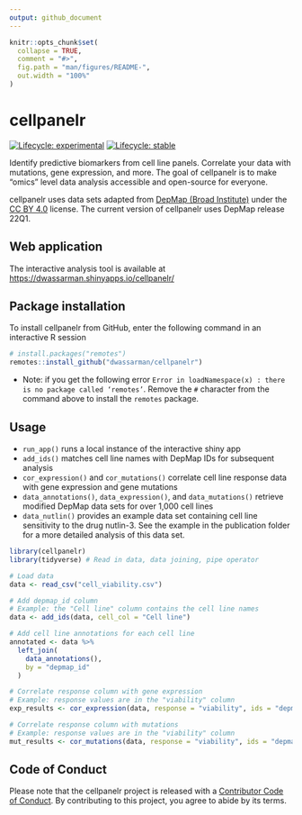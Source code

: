 ```yaml
---
output: github_document
---
```


<!-- README.md is generated from README.Rmd. Please edit that file -->

```r
knitr::opts_chunk$set(
  collapse = TRUE,
  comment = "#>",
  fig.path = "man/figures/README-",
  out.width = "100%"
)
```

# cellpanelr

<!-- badges: start -->
[![Lifecycle: experimental](https://img.shields.io/badge/lifecycle-experimental-orange.svg)](https://lifecycle.r-lib.org/articles/stages.html#experimental)
[![Lifecycle: stable](https://img.shields.io/badge/lifecycle-stable-brightgreen.svg)](https://lifecycle.r-lib.org/articles/stages.html#stable)
<!-- badges: end -->

Identify predictive biomarkers from cell line panels. Correlate your data with mutations, gene expression, and more. The goal of cellpanelr is to make "omics" level data analysis accessible and open-source for everyone.

cellpanelr uses data sets adapted from [DepMap (Broad Institute)](<https://depmap.org/portal/>) under the [CC BY 4.0](<https://creativecommons.org/licenses/by/4.0/>) license. The current version of cellpanelr uses DepMap release 22Q1.

## Web application

The interactive analysis tool is available at <https://dwassarman.shinyapps.io/cellpanelr/>

## Package installation

To install cellpanelr from GitHub, enter the following command in an interactive R session

```r
# install.packages("remotes")
remotes::install_github("dwassarman/cellpanelr")
```

- Note: if you get the following error `Error in loadNamespace(x) : there is no package called ‘remotes’`. Remove the `#` character from the command above to install the `remotes` package.

## Usage

- `run_app()` runs a local instance of the interactive shiny app
- `add_ids()` matches cell line names with DepMap IDs for subsequent analysis
- `cor_expression()` and `cor_mutations()` correlate cell line response data with gene expression and gene mutations
- `data_annotations()`, `data_expression()`, and `data_mutations()` retrieve modified DepMap data sets for over 1,000 cell lines
- `data_nutlin()` provides an example data set containing cell line sensitivity to the drug nutlin-3. See the example in the publication folder for a more detailed analysis of this data set.

```r
library(cellpanelr)
library(tidyverse) # Read in data, data joining, pipe operator

# Load data
data <- read_csv("cell_viability.csv")

# Add depmap_id column
# Example: the "Cell line" column contains the cell line names
data <- add_ids(data, cell_col = "Cell line")

# Add cell line annotations for each cell line
annotated <- data %>%
  left_join(
    data_annotations(),
    by = "depmap_id"
  )

# Correlate response column with gene expression
# Example: response values are in the "viability" column
exp_results <- cor_expression(data, response = "viability", ids = "depmap_ids")

# Correlate response column with mutations
# Example: response values are in the "viability" column
mut_results <- cor_mutations(data, response = "viability", ids = "depmap_ids")
```


## Code of Conduct

Please note that the cellpanelr project is released with a [Contributor Code of Conduct](https://contributor-covenant.org/version/2/0/CODE_OF_CONDUCT.html). By contributing to this project, you agree to abide by its terms.

